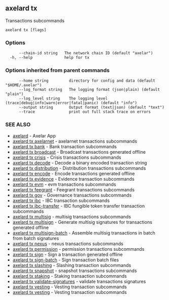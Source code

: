 ## axelard tx

Transactions subcommands

```
axelard tx [flags]
```

### Options

```
      --chain-id string   The network chain ID (default "axelar")
  -h, --help              help for tx
```

### Options inherited from parent commands

```
      --home string         directory for config and data (default "$HOME/.axelar")
      --log_format string   The logging format (json|plain) (default "plain")
      --log_level string    The logging level (trace|debug|info|warn|error|fatal|panic) (default "info")
      --output string       Output format (text|json) (default "text")
      --trace               print out full stack trace on errors
```

### SEE ALSO

- [axelard](/cli-docs/v0_31_3/axelard) - Axelar App
- [axelard tx axelarnet](/cli-docs/v0_31_3/axelard_tx_axelarnet) - axelarnet transactions subcommands
- [axelard tx bank](/cli-docs/v0_31_3/axelard_tx_bank) - Bank transaction subcommands
- [axelard tx broadcast](/cli-docs/v0_31_3/axelard_tx_broadcast) - Broadcast transactions generated offline
- [axelard tx crisis](/cli-docs/v0_31_3/axelard_tx_crisis) - Crisis transactions subcommands
- [axelard tx decode](/cli-docs/v0_31_3/axelard_tx_decode) - Decode a binary encoded transaction string
- [axelard tx distribution](/cli-docs/v0_31_3/axelard_tx_distribution) - Distribution transactions subcommands
- [axelard tx encode](/cli-docs/v0_31_3/axelard_tx_encode) - Encode transactions generated offline
- [axelard tx evidence](/cli-docs/v0_31_3/axelard_tx_evidence) - Evidence transaction subcommands
- [axelard tx evm](/cli-docs/v0_31_3/axelard_tx_evm) - evm transactions subcommands
- [axelard tx feegrant](/cli-docs/v0_31_3/axelard_tx_feegrant) - Feegrant transactions subcommands
- [axelard tx gov](/cli-docs/v0_31_3/axelard_tx_gov) - Governance transactions subcommands
- [axelard tx ibc](/cli-docs/v0_31_3/axelard_tx_ibc) - IBC transaction subcommands
- [axelard tx ibc-transfer](/cli-docs/v0_31_3/axelard_tx_ibc-transfer) - IBC fungible token transfer transaction subcommands
- [axelard tx multisig](/cli-docs/v0_31_3/axelard_tx_multisig) - multisig transactions subcommands
- [axelard tx multisign](/cli-docs/v0_31_3/axelard_tx_multisign) - Generate multisig signatures for transactions generated offline
- [axelard tx multisign-batch](/cli-docs/v0_31_3/axelard_tx_multisign-batch) - Assemble multisig transactions in batch from batch signatures
- [axelard tx nexus](/cli-docs/v0_31_3/axelard_tx_nexus) - nexus transactions subcommands
- [axelard tx permission](/cli-docs/v0_31_3/axelard_tx_permission) - permission transactions subcommands
- [axelard tx sign](/cli-docs/v0_31_3/axelard_tx_sign) - Sign a transaction generated offline
- [axelard tx sign-batch](/cli-docs/v0_31_3/axelard_tx_sign-batch) - Sign transaction batch files
- [axelard tx slashing](/cli-docs/v0_31_3/axelard_tx_slashing) - Slashing transaction subcommands
- [axelard tx snapshot](/cli-docs/v0_31_3/axelard_tx_snapshot) - snapshot transactions subcommands
- [axelard tx staking](/cli-docs/v0_31_3/axelard_tx_staking) - Staking transaction subcommands
- [axelard tx validate-signatures](/cli-docs/v0_31_3/axelard_tx_validate-signatures) - validate transactions signatures
- [axelard tx vesting](/cli-docs/v0_31_3/axelard_tx_vesting) - Vesting transaction subcommands
- [axelard tx vesting](/cli-docs/v0_31_3/axelard_tx_vesting) - Vesting transaction subcommands
